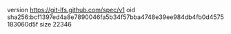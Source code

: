 version https://git-lfs.github.com/spec/v1
oid sha256:bcf1397ed4a8e7890046fa5b34f57bba4748e39ee984db4fb0d4575183060d5f
size 22346
